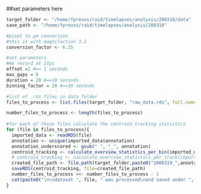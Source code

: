 ##set parameters here
```r

target_folder <- "/home/fpreuss/raid/timelapses/analysis/200318/data"
save_path <- "/home/fpreuss/raid/timelapses/analysis/200318"

#pixel to µm conversion
#this is with magnifaction 3.2
conversion_factor <- 6.25

#set parameters
#We record at 2fps
offset =2 #== 1 seconds
max_gaps = 0 
duration = 20 #==10 seconds
binning_factor = 20 #==10 seconds

#list of .rds files in data folder
files_to_process <- list.files(target_folder, "raw_data.rds", full.names = TRUE, ignore.case = TRUE)

number_files_to_process <- length(files_to_process)
  
#for each of these files calculate the centroid tracking statistics
for (file in files_to_process){
  imported_data <- readRDS(file)
  annotation <- unique(imported_data$annotation)
  annotation_underscored <- gsub(" ", "_", annotation)
  centroid_tracking <- calculate_overview_statistics_per_bin(imported_data,conversion_factor,offset,binning_factor,max_gaps,duration)
  # centroid_tracking <- calculate_overview_statistics_per_track(imported_data,conversion_factor,offset,binning_factor,max_gaps,duration)
  created_file_path <- file.path(target_folder,paste0("2000319_",annotation_underscored,"_centroid_tracking.RDS"))
  saveRDS(centroid_tracking, file=created_file_path)
  number_files_to_process <<- number_files_to_process - 1
  cat(paste0("\n\ndataset ", file, " was processed\nand saved under ", created_file_path, "\n", number_files_to_process, " datasets waiting to be processed.\n\n"))
}
```

